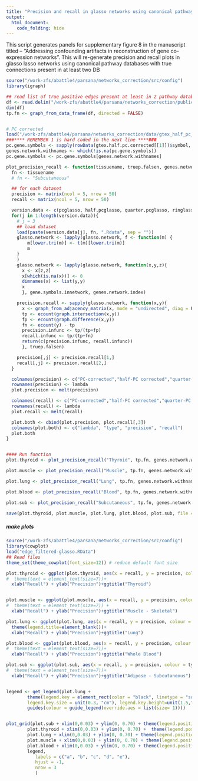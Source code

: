 ```yaml
---
title: "Precision and recall in glasso networks using canonical pathway databases with shared true edges"
output:
  html_document:
    code_folding: hide
---
```



This script generates panels for supplementary figure 8 in the manuscript titled -- "Addressing confounding artifacts in reconstruction of gene co-expression networks".
This will re-generate precision and recall plots in glasso lasso networks using canonical pathway databases with true connections present in at least two DB

```r
source("/work-zfs/abattle4/parsana/networks_correction/src/config")
library(igraph)

## read list of true positive edges present at least in 2 pathway databases
df <- read.delim("/work-zfs/abattle4/parsana/networks_correction/publication_figures/supp_figs/edge_filter/edges_in_twopathways.txt", header = F)
dim(df)
tp.fn <- graph_from_data_frame(df, directed = FALSE)


# PC corrected
load("/work-zfs/abattle4/parsana/networks_correction/data/gtex_half_pc_corrected.Rdata")
###**** REMEMBER 1 is hard coded in the next line ****###
pc.gene.symbols <- sapply(rowData(gtex.half.pc.corrected[[1]])$symbol, function(x) x[[1]][1])
genes.network.withnames <- which(!is.na(pc.gene.symbols))
pc.gene.symbols <- pc.gene.symbols[genes.network.withnames]

plot_precision_recall <- function(tissuename, truep.falsen, genes.network.index, gene.symbols.innetwork ){
  fn <- tissuename
  # fn <- "Subcutaneous"

  ## for each dataset
  precision <- matrix(ncol = 5, nrow = 50)
  recall <- matrix(ncol = 5, nrow = 50)

  version.data <- c(pcglasso, half.pcglasso, quarter.pcglasso, ringlasso, rawglasso)
  for(j in 1:length(version.data)){
    # j = 3
    ## load dataset
    load(paste(version.data[j], fn, ".Rdata", sep = ""))
    glasso.network <- lapply(glasso.network, f <- function(m) {
        m[lower.tri(m)] <- t(m)[lower.tri(m)]
        m
    }
    )
    glasso.network <- lapply(glasso.network, function(x,y,z){
      x <- x[z,z]
      x[which(is.na(x))] <- 0
      dimnames(x) <- list(y,y)
      x
      }, gene.symbols.innetwork, genes.network.index)

    precision.recall <- sapply(glasso.network, function(x,y){
      x <- graph_from_adjacency_matrix(x, mode = "undirected", diag = F, weighted = T)
      tp <- ecount(graph.intersection(x,y))
      fp <- ecount(graph.difference(x,y))
      fn <- ecount(y) - tp
      precision.infunc <- tp/(tp+fp)
      recall.infunc <- tp/(tp+fn)
      return(c(precision.infunc, recall.infunc))
      }, truep.falsen)

    precision[,j] <- precision.recall[1,]
    recall[,j] <- precision.recall[2,]
  }

  colnames(precision) <- c("PC-corrected","half-PC corrected","quarter-PC corrected", "RIN corrected", "uncorrected")
  rownames(precision) <- lambda
  plot.precision <- melt(precision)

  colnames(recall) <- c("PC-corrected","half-PC corrected","quarter-PC corrected", "RIN corrected", "uncorrected")
  rownames(recall) <- lambda
  plot.recall <- melt(recall)

  plot.both <- cbind(plot.precision, plot.recall[,3])
  colnames(plot.both) <- c("lambda", "type", "precision", "recall")
  plot.both
}


#### Run function
plot.thyroid <- plot_precision_recall("Thyroid", tp.fn, genes.network.withnames, pc.gene.symbols)

plot.muscle <- plot_precision_recall("Muscle", tp.fn, genes.network.withnames, pc.gene.symbols)

plot.lung <- plot_precision_recall("Lung", tp.fn, genes.network.withnames, pc.gene.symbols)

plot.blood <- plot_precision_recall("Blood", tp.fn, genes.network.withnames, pc.gene.symbols)

plot.sub <- plot_precision_recall("Subcutaneous", tp.fn, genes.network.withnames, pc.gene.symbols)

save(plot.thyroid, plot.muscle, plot.lung, plot.blood, plot.sub, file = "edge_filtered-glasso.RData")
```

##### make plots 
```r
source("/work-zfs/abattle4/parsana/networks_correction/src/config")
library(cowplot)
load("edge_filtered-glasso.RData")
## Read files
theme_set(theme_cowplot(font_size=12)) # reduce default font size

plot.thyroid <- ggplot(plot.thyroid, aes(x = recall, y = precision, colour = type)) + geom_point(size = 0.3) + 
#  theme(text = element_text(size=7))+
  xlab("Recall") + ylab("Precision")+ggtitle("Thyroid")


plot.muscle <- ggplot(plot.muscle, aes(x = recall, y = precision, colour = type)) + geom_point(size = 0.3) + 
#  theme(text = element_text(size=7)) +
  xlab("Recall") + ylab("Precision")+ggtitle("Muscle - Skeletal")

plot.lung <- ggplot(plot.lung, aes(x = recall, y = precision, colour = type)) + geom_point(size = 0.3) + 
  theme(legend.title=element_blank())+
  xlab("Recall") + ylab("Precision")+ggtitle("Lung")

plot.blood <- ggplot(plot.blood, aes(x = recall, y = precision, colour = type)) + geom_point(size = 0.3) + 
#  theme(text = element_text(size=7))+
  xlab("Recall") + ylab("Precision")+ggtitle("Whole Blood")

plot.sub <- ggplot(plot.sub, aes(x = recall, y = precision, colour = type)) + geom_point(size = 0.3) + 
#  theme(text = element_text(size=7))+
  xlab("Recall") + ylab("Precision")+ggtitle("Adipose - Subcutaneous")


legend <- get_legend(plot.lung +
        theme(legend.key = element_rect(color = "black", linetype = "solid", size = 0.5),
        legend.key.size = unit(0.3, "cm"), legend.key.height=unit(1.5,"line")) + 
        guides(colour = guide_legend(override.aes = list(size= 1))))


plot_grid(plot.sub + xlim(0,0.03) + ylim(0, 0.70) + theme(legend.position="none"),
        plot.thyroid + xlim(0,0.03) + ylim(0, 0.70) +  theme(legend.position="none"),
        plot.lung + xlim(0,0.03) + ylim(0, 0.70) + theme(legend.position="none"),
        plot.muscle + xlim(0,0.03) + ylim(0, 0.70) + theme(legend.position="none"),
        plot.blood + xlim(0,0.03) + ylim(0, 0.70) + theme(legend.position="none"),
        legend,
           labels = c("a", "b", "c", "d", "e"),
           hjust = -1,
           nrow = 3
           )
```
